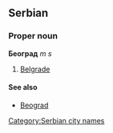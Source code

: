 ==Serbian==
===Proper noun===
'''Београд''' ''m s''
#[[Belgrade]]
====See also====
*[[Beograd]]
[[Category:Serbian city names]]